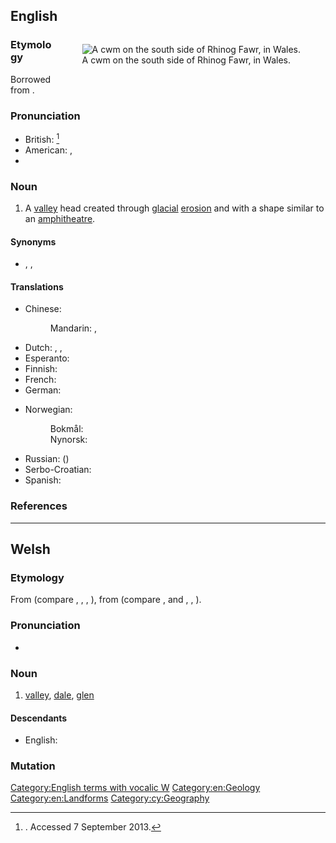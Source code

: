 ==English==
<div style="float:right;">
{{was wotd|2010|July|23}}
{{wikipedia}}
[[File:Cwm on the south side of Rhinog Fawr - geograph.org.uk - 42111.jpg|thumb|A cwm on the south side of Rhinog Fawr, in Wales.]]
</div>

===Etymology===
Borrowed from {{bor|en|cy|cwm||[[valley]]}}.

===Pronunciation===
* British: {{IPA|/kʊm/|lang=en}}<ref>{{R:ODO}}. Accessed 7 September 2013.</ref>
* American: {{enPR|ko͞om}}, {{IPA|/kuːm/|lang=en}}
* {{rhymes|uːm|lang=en}}

===Noun===
{{en-noun}}

# A [[valley]] head created through [[glacial]] [[erosion]] and with a shape similar to an [[amphitheatre]].

====Synonyms====
* {{sense|valley}} {{l|en|cirque}}, {{l|en|coombe}}, {{l|en|corrie}}

====Translations====
{{trans-top|valley head created through glacial erosion}}
* Chinese:
*: Mandarin: {{t|cmn|山側凹地|sc=Hani}}, {{t|cmn|山侧凹地|tr=shāncè āodì|sc=Hani}}
* Dutch: {{t+|nl|keteldal|n}}, {{t+|nl|kaar|n}}, {{t|nl|U-dal|n}}
* Esperanto: {{t|eo|cirkvalo}}
* Finnish: {{t+|fi|onsilo}}
* French: {{t+|fr|cirque}}
* German: {{t+|de|Kar|n}}
{{trans-mid}}
* Norwegian:
*: Bokmål: {{t+|no|botn|m}}
*: Nynorsk: {{t|nn|botn|m}}
* Russian: ({{t+|ru|ледниковый}}) {{t+|ru|цирк|m}}
* Serbo-Croatian: {{t+|sh|krnica|f}}
* Spanish: {{t+|es|circo}}
{{trans-bottom}}

===References===
<references/>

[[Category:English terms with vocalic W]]
[[Category:en:Geology]]
[[Category:en:Landforms]]

----

==Welsh==

===Etymology===
From {{inh|cy|cel-pro|*kumbā}} (compare {{cog|br|komm||trough}}, {{cog|ga|com}}, {{m|ga|coim||chest cavity}}, {{cog|fr|combe}}), from {{inh|cy|ine-pro|*ḱumbʰ-}} (compare {{cog|la|incumbo|incumbere|to lie down}}, {{cog|en|coomb}} and {{cog|ang|cumb||hollow; narrow valley}}, {{cog|nl|kom||bowl, basin}}, {{cog|sa|कुम्भ||a pot, jug}}).

===Pronunciation===
* {{IPA|[kʊm]|lang=cy}}

===Noun===
{{cy-noun|m|cymau|pl2=cymoedd}}

# [[valley]], [[dale]], [[glen]]

====Descendants====
* English: {{l|en|cwm}}

===Mutation===
{{cy-mut-auto}}

[[Category:cy:Geography]]